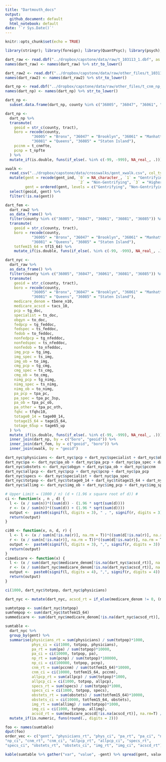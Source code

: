 ```yaml
---
title: "Dartmouth_docs"
output:
  github_document: default
  html_notebook: default
date: '`r Sys.Date()`'
---
```


```r
knitr::opts_chunk$set(echo = TRUE)
```

```r
library(stringr); library(foreign); library(QuantPsyc); library(psych); library(knitr); library(tidyverse)
```

```r
dart_raw <- read.dbf("../dropbox/capstone/data/raw/t_103113_1.dbf", as.is = TRUE)
names(dart_raw) <- names(dart_raw) %>% str_to_lower()

dart_raw2 <- read.dbf("../dropbox/capstone/data/raw/other_files/t_103113_2.dbf", as.is = T)
names(dart_raw2) <- names(dart_raw2) %>% str_to_lower()

dart_np <- read.dbf("../dropbox/capstone/data/raw/other_files/t_cnm_np_122013.dbf", as.is = T)
names(dart_np) <- names(dart_np) %>% str_to_lower()
```

```r
dart_np <-
  subset.data.frame(dart_np, county %in% c("36005", "36047", "36061", "36081", "36085"))

dart_np <-
  dart_np %>%
  transmute(
    geoid = str_c(county, tract),
    boro = recode(county, 
    		"36005" = "Bronx", "36047" = "Brooklyn", "36061" = "Manhattan", 
    		"36081" = "Queens", "36085" = "Staten Island"),
    pccnm = t_cnmfte, 
    pcnp = t_npfte
  ) %>%
  mutate_if(is.double, funs(if_else(. %in% c(-99, -999), NA_real_, .)))

```

```r
xwalk <- 
  read_csv("../dropbox/capstone/data/crosswalks/gent_xwalk.csv", col_types = cols(geoid = "c")) %>% 
  mutate(gent = recode(gent_ind, `0` = NA_character_, `1` = "Gentrifying", 
                                 `2` = "Non-Gentrifying", `3` = "Higher-Income"),
         gent = ordered(gent, levels = c("Gentrifying", "Non-Gentrifying", "Higher-Income"))) %>% 
  select(geoid, gent) %>% 
  filter(!is.na(gent))
```

```r
dart_fem <-
  dart_raw2 %>%
  as_data_frame() %>%
  filter(county %in% c("36005", "36047", "36061", "36081", "36085")) %>% 
  transmute(
    geoid = str_c(county, tract),
    boro = recode(county, 
    		"36005" = "Bronx", "36047" = "Brooklyn", "36061" = "Manhattan", 
    		"36081" = "Queens", "36085" = "Staten Island"),
    totfem15_64 = tf15_64) %>%
    mutate_if(is.double, funs(if_else(. %in% c(-99, -999), NA_real_, .)))
```

```r
dart_nyc <- 
  dart_raw %>% 
  as_data_frame() %>%
  filter(county %in% c("36005", "36047", "36061", "36081", "36085")) %>% 
  transmute(
    geoid = str_c(county, tract),
    boro = recode(county, 
    		"36005" = "Bronx", "36047" = "Brooklyn", "36061" = "Manhattan", 
    		"36081" = "Queens", "36085" = "Staten Island"),
    medicare_denom = tbene_n10,
    medicare_acscd = tacs_10,
    pcp = tg_doc,
    specialist = ts_doc,
    obgyn = to_doc,
    fedpcp = tg_feddoc,
    fedspec = ts_feddoc, 
    fedob = to_feddoc,
    nonfedpcp = tg_nfeddoc, 
    nonfedspec = ts_nfeddoc,
    nonfedob = to_nfeddoc,
    img_pcp = tg_img,
    img_spec = ts_img,
    img_ob = to_img, 
    cmg_pcp = tg_cmg,
    cmg_spec = ts_cmg, 
    cmg_ob = to_cmg, 
    nimg_pcp = tg_nimg,
    nimg_spec = ts_nimg,
    nimg_ob = to_nimg,
    pa_pcp = tpa_pc,
    pa_spec = tpa_pc_3sp,
    pa_ob = tpa_pc_ob,
    pa_other = tpa_pc_oth,
    fqhc = tfqhc10,
    totage0_14 = tage00_14,
    totage15_64 = tage15_64,
    totage_65up = tage65_up
  ) %>% 
  mutate_if(is.double, funs(if_else(. %in% c(-99, -999), NA_real_, .))) %>%
  inner_join(dart_np, by = c("boro", "geoid")) %>%
  inner_join(dart_fem, by = c("geoid", "boro")) %>%
  inner_join(xwalk, by = "geoid")

```


```r
dart_nyc$physicians <- dart_nyc$pcp + dart_nyc$specialist + dart_nyc$obgyn
dart_nyc$pa <- dart_nyc$pa_ob + dart_nyc$pa_pcp + dart_nyc$pa_spec + dart_nyc$pa_other
dart_nyc$obstets <- dart_nyc$obgyn + dart_nyc$pa_ob + dart_nyc$pccnm
dart_nyc$allpcp <- dart_nyc$pcp + dart_nyc$pcnp + dart_nyc$pa_pcp
dart_nyc$specs <- dart_nyc$specialist + dart_nyc$pa_spec
dart_nyc$totpop <- dart_nyc$totage0_14 + dart_nyc$totage15_64 + dart_nyc$totage_65up
dart_nyc$allimg <- dart_nyc$img_ob + dart_nyc$img_pcp + dart_nyc$img_spec
```

```r
# Upper Limit = (1000 / n) (d + (1.96 x square root of d)) #
ci <- function(x , n , d) {
  l <- (x / sum(n))*((sum(d)) - (1.96 * sqrt(sum(d))))
  r <- (x / sum(n))*((sum(d)) + (1.96 * sqrt(sum(d))))
  output <-  paste0(signif(l, digits = 3), " , ", signif(r, digits = 3))
  return(output)
}

ci00 <- function(x, n, d, r) {
  l <- l <- (x / sum(n[!is.na(r)], na.rm = T))*((sum(d[!is.na(r)], na.rm = T)) - (1.96 * sqrt(sum(d[!is.na(r)], na.rm = T))))
  r <- (x / sum(n[!is.na(r)], na.rm = T))*((sum(d[!is.na(r)], na.rm = T)) + (1.96 * sqrt(sum(d[!is.na(r)], na.rm = T))))
  output <-  paste0(signif(l, digits = 3), ",", signif(r, digits = 3))
  return(output)
}
cimedicare <- function(x) {
  l <- (x / sum(dart_nyc$medicare_denom[!is.na(dart_nyc$acscd_rt)], na.rm=T))*((sum(dart_nyc$medicare_acscd[!is.na(dart_nyc$acscd_rt)], na.rm=T)) - (1.96 * sqrt(sum(dart_nyc$medicare_acscd[!is.na(dart_nyc$acscd_rt)], na.rm=T))))
  r <- (x / sum(dart_nyc$medicare_denom[!is.na(dart_nyc$acscd_rt)], na.rm=T))*((sum(dart_nyc$medicare_acscd[!is.na(dart_nyc$acscd_rt)], na.rm=T)) + (1.96 * sqrt(sum(dart_nyc$medicare_acscd[!is.na(dart_nyc$acscd_rt)], na.rm=T))))
  output <-  paste0(signif(l, digits = 4), ",", signif(r, digits = 4))
  return(output)
}

ci(1000, dart_nyc$totpop, dart_nyc$physicians)

```

```r
dart_nyc <- mutate(dart_nyc, acscd_rt = if_else(medicare_denom != 0, (medicare_acscd / medicare_denom)*1000, NA_real_))

sumtotpop <- sum(dart_nyc$totpop)
sumfempop <- sum(dart_nyc$totfem15_64)
summedicare <- sum(dart_nyc$medicare_denom[!is.na(dart_nyc$acscd_rt)], na.rm=T)

sumtable <- 
  dart_nyc %>%
  group_by(gent) %>%
  summarise(physicians_rt = sum(physicians) / sum(totpop)*1000,
            phys_ci = ci(1000, totpop, physicians),
            pa_rt = sum(pa) / sum(totpop)*10000,
            pa_ci = ci(10000, totpop, pa),
            np_rt = sum(pcnp) / sum(totpop)*100000,
            np_ci = ci(100000, totpop, pcnp),
            cnm_rt = sum(pccnm) / sum(totfem15_64)*10000,
            cnm_ci = ci(10000, totfem15_64, pccnm),
            allpcp_rt = sum(allpcp) / sum(totpop)*1000,
            allpcp_ci = ci(1000, totpop, allpcp), 
            specs_rt = sum(specs) / sum(totpop)*1000,
            specs_ci = ci(1000, totpop, specs),
            obstets_rt = sum(obstets) / sum(totfem15_64)*10000,
            obstets_ci = ci(10000, totfem15_64, obstets),
            img_rt = sum(allimg) / sum(totpop)*1000,
            img_ci = ci(1000, totpop, allimg),
            acscd_rt = sum(medicare_acscd[!is.na(acscd_rt)], na.rm=T) / sum(medicare_denom[!is.na(acscd_rt)], na.rm=T) * 1000) %>%
  mutate_if(is.numeric, funs(round(., digits = 2)))

foo <- names(sumtable)
dput(foo)
order_vec <- c("gent", "physicians_rt", "phys_ci", "pa_rt", "pa_ci", "np_rt", 
"np_ci", "cnm_rt", "cnm_ci", "allpcp_rt", "allpcp_ci", "specs_rt", 
"specs_ci", "obstets_rt", "obstets_ci", "img_rt", "img_ci", "acscd_rt") 

kable(sumtable %>% gather("var", "value", -gent) %>% spread(gent, value) %>% mutate(var = ordered(var, levels = order_vec)) %>% arrange(var))

```
